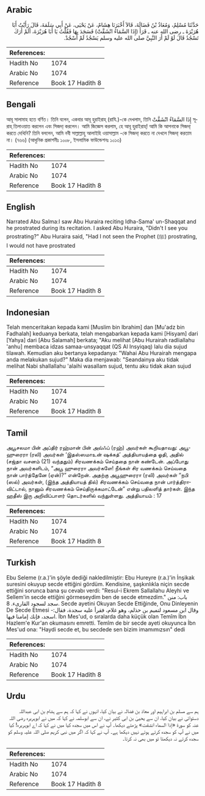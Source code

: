 ## Arabic


<div dir="rtl" lang="ar" style={{fontSize:'larger',backgroundColor:'#f8f9fa',padding:20}}>
حَدَّثَنَا مُسْلِمٌ، وَمُعَاذُ بْنُ فَضَالَةَ، قَالاَ أَخْبَرَنَا هِشَامٌ، عَنْ يَحْيَى، عَنْ أَبِي سَلَمَةَ، قَالَ رَأَيْتُ أَبَا هُرَيْرَةَ ـ رضى الله عنه ـ قَرَأَ ‏(‏إِذَا السَّمَاءُ انْشَقَّتْ‏)‏ فَسَجَدَ بِهَا فَقُلْتُ يَا أَبَا هُرَيْرَةَ، أَلَمْ أَرَكَ تَسْجُدُ قَالَ لَوْ لَمْ أَرَ النَّبِيَّ صلى الله عليه وسلم يَسْجُدُ لَمْ أَسْجُدْ‏.‏
</div>
<div style={{backgroundColor:'#f8f9fa',padding:20, marginBottom: 10}}><table> <thead> <tr> <th>References:</th> <th></th> </tr> </thead> <tbody><tr><td>Hadith No</td><td>1074</td></tr><tr><td>Arabic No</td><td>1074</td></tr><tr><td>Reference</td><td>Book 17 Hadith 8</td></tr></tbody></table></div>

## Bengali


<div dir="ltr" lang="bn" style={{fontSize:'larger',backgroundColor:'#f8f9fa',padding:20}}>
আবূ সালামাহ হতে বর্ণিত। তিনি বলেন, একবার আবূ হুরাইরাহ্ (রাযি.)-কে দেখলাম, তিনি إِذَا السَّمَاءُ انْشَقَّتْ সূরাহ্ তিলাওয়াত করলেন এবং সিজদা্ করলেন। আমি জিজ্ঞেস করলাম, হে আবূ হুরাইরাহ্! আমি কি আপনাকে সিজদা্ করতে দেখিনি? তিনি বললেন, আমি নবী সাল্লাল্লাহু আলাইহি ওয়াসাল্লাম -কে সিজদা্ করতে না দেখলে সিজদা্ করতাম না। (৭৬৬) (আধুনিক প্রকাশনীঃ ১০০৮, ইসলামিক ফাউন্ডেশনঃ ১০১৩)
</div>
<div style={{backgroundColor:'#f8f9fa',padding:20, marginBottom: 10}}><table> <thead> <tr> <th>References:</th> <th></th> </tr> </thead> <tbody><tr><td>Hadith No</td><td>1074</td></tr><tr><td>Arabic No</td><td>1074</td></tr><tr><td>Reference</td><td>Book 17 Hadith 8</td></tr></tbody></table></div>

## English


<div dir="ltr" lang="en" style={{fontSize:'larger',backgroundColor:'#f8f9fa',padding:20}}>
Narrated Abu Salma:I saw Abu Huraira reciting Idha-Sama' un-Shaqqat and he prostrated during its recitation. I asked Abu Huraira, "Didn't I see you prostrating?" Abu Huraira said, "Had I not seen the Prophet (ﷺ) prostrating, I would not have prostrated
</div>
<div style={{backgroundColor:'#f8f9fa',padding:20, marginBottom: 10}}><table> <thead> <tr> <th>References:</th> <th></th> </tr> </thead> <tbody><tr><td>Hadith No</td><td>1074</td></tr><tr><td>Arabic No</td><td>1074</td></tr><tr><td>Reference</td><td>Book 17 Hadith 8</td></tr></tbody></table></div>

## Indonesian


<div dir="ltr" lang="id" style={{fontSize:'larger',backgroundColor:'#f8f9fa',padding:20}}>
Telah menceritakan kepada kami [Muslim bin Ibrahim] dan [Mu'adz bin Fadhalah] keduanya berkata, telah mengabarkan kepada kami [Hisyam] dari [Yahya] dari [Abu Salamah] berkata; "Aku melihat [Abu Hurairah radliallahu 'anhu] membaca idzas samaa-unsyaqqat (QS Al Insyiqaq) lalu dia sujud tilawah. Kemudian aku bertanya kepadanya: "Wahai Abu Hurairah mengapa anda melakukan sujud?" Maka dia menjawab: "Seandainya aku tidak melihat Nabi shallallahu 'alaihi wasallam sujud, tentu aku tidak akan sujud
</div>
<div style={{backgroundColor:'#f8f9fa',padding:20, marginBottom: 10}}><table> <thead> <tr> <th>References:</th> <th></th> </tr> </thead> <tbody><tr><td>Hadith No</td><td>1074</td></tr><tr><td>Arabic No</td><td>1074</td></tr><tr><td>Reference</td><td>Book 17 Hadith 8</td></tr></tbody></table></div>

## Tamil


<div dir="ltr" lang="ta" style={{fontSize:'larger',backgroundColor:'#f8f9fa',padding:20}}>
அபூசலமா பின் அப்திர் ரஹ்மான் பின் அவ்ஃப் (ரஹ்) அவர்கள் கூறியதாவது: அபூஹுரைரா (ரலி) அவர்கள் ‘இதஸ்ஸமாஉன் ஷக்கத்’ அத்தியாயத்தை ஓதி, அதில் (சஜ்தா வசனம் (21) வந்ததும்) சிரவணக்கம் செய்ததை நான் கண்டேன். அப்போது நான் அவர்களிடம், “அபூ ஹுரைரா அவர்களே! நீங்கள் சிர வணக்கம் செய்வதை நான் பார்த்தேனே (ஏன்)?” என்றேன். அதற்கு அபூஹுரைரா (ரலி) அவர்கள் “நபி (ஸல்) அவர்கள், (இந்த அத்தியாயத் தில்) சிரவணக்கம் செய்வதை நான் பார்த்திராவிட்டால், நானும் சிரவணக்கம் செய்திருக்கமாட்டேன்” என்று பதிலளித் தார்கள். இந்த ஹதீஸ் இரு அறிவிப்பாளர் தொடர்களில் வந்துள்ளது. அத்தியாயம் : 17
</div>
<div style={{backgroundColor:'#f8f9fa',padding:20, marginBottom: 10}}><table> <thead> <tr> <th>References:</th> <th></th> </tr> </thead> <tbody><tr><td>Hadith No</td><td>1074</td></tr><tr><td>Arabic No</td><td>1074</td></tr><tr><td>Reference</td><td>Book 17 Hadith 8</td></tr></tbody></table></div>

## Turkish


<div dir="ltr" lang="tr" style={{fontSize:'larger',backgroundColor:'#f8f9fa',padding:20}}>
Ebu Seleme (r.a.)'in şöyle dediği nakledilmiştir: Ebu Hureyre (r.a.)'in İnşikak suresini okuyup secde ettiğini gördüm. Kendisine, şaşkınlıkla niçin secde ettiğini sorunca bana şu cevabı verdi: "Resul-i Ekrem Sallallahu Aleyhi ve Sellem'in secde ettiğini görmeseydim ben de secde etmezdim." باب: منن سجد لسجود القارىء. 8. Secde ayetini Okuyan Secde Ettiğinde, Onu Dinleyenin De Secde Etmesi -وقال ابن مسعود لتميم بن حذلم، وهو غلام، فقرأ عليه سجدة، فقال: اسجد، فإنك إمامنا فيها. İbn Mes'ud, o sıralarda daha küçük olan Temîm İbn Hazlem'e Kur'an okumasını emretti. Temîm de bir secde ayeti okuyunca İbn Mes'ud ona: "Haydi secde et, bu secdede sen bizim imamımızsın" dedi
</div>
<div style={{backgroundColor:'#f8f9fa',padding:20, marginBottom: 10}}><table> <thead> <tr> <th>References:</th> <th></th> </tr> </thead> <tbody><tr><td>Hadith No</td><td>1074</td></tr><tr><td>Arabic No</td><td>1074</td></tr><tr><td>Reference</td><td>Book 17 Hadith 8</td></tr></tbody></table></div>

## Urdu


<div dir="rtl" lang="ur" style={{fontSize:'larger',backgroundColor:'#f8f9fa',padding:20}}>
ہم سے مسلم بن ابراہیم اور معاذ بن فضالہ نے بیان کیا، انہوں نے کہا کہ ہم سے ہشام بن ابی عبداللہ دستوائی نے بیان کیا، ان سے یحییٰ بن ابی کثیر نے، ان سے ابوسلمہ نے کہا کہ میں نے ابوہریرہ رضی اللہ عنہ کو سورۃ «إذا السماء انشقت‏» پڑھتے دیکھا۔ آپ نے اس میں سجدہ کیا میں نے کہا کہ اے ابوہریرہ! کیا میں نے آپ کو سجدہ کرتے ہوئے نہیں دیکھا ہے۔ آپ نے کہا کہ اگر میں نبی کریم صلی اللہ علیہ وسلم کو سجدہ کرتے نہ دیکھتا تو میں بھی نہ کرتا۔
</div>
<div style={{backgroundColor:'#f8f9fa',padding:20, marginBottom: 10}}><table> <thead> <tr> <th>References:</th> <th></th> </tr> </thead> <tbody><tr><td>Hadith No</td><td>1074</td></tr><tr><td>Arabic No</td><td>1074</td></tr><tr><td>Reference</td><td>Book 17 Hadith 8</td></tr></tbody></table></div>